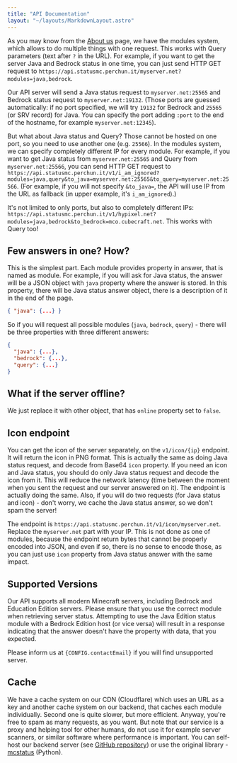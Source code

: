 ```yaml
---
title: "API Documentation"
layout: "~/layouts/MarkdownLayout.astro"
---
```




As you may know from the [About us](/about) page, we have the modules system, which allows to do multiple things with
one request. This works with Query parameters (text after `?` in the URL). For example, if you want to get the server
Java and Bedrock status in one time, you can just send HTTP GET request to `https://api.statusmc.perchun.it/myserver.net?modules=java,bedrock`.

Our API server will send a Java status request to `myserver.net:25565` and Bedrock status request to `myserver.net:19132`.
(Those ports are guessed automatically: if no port specified, we will try `19132` for Bedrock and `25565` (or SRV record)
for Java. You can specify the port adding `:port` to the end of the hostname, for example `myserver.net:12345`).

But what about Java status and Query? Those cannot be hosted on one port, so you need to use another one (e.g. `25566`).
In the modules system, we can specify completely different IP for every module. For example, if you want to get Java
status from `myserver.net:25565` and Query from `myserver.net:25566`, you can send HTTP GET request to
`https://api.statusmc.perchun.it/v1/i_am_ignored?modules=java,query&to_java=myserver.net:25565&to_query=myserver.net:25566`.
(For example, if you will not specify `&to_java=`, the API will use IP from the URL as fallback (in upper example, it's
`i_am_ignored`).)

It's not limited to only ports, but also to completely different IPs:
`https://api.statusmc.perchun.it/v1/hypixel.net?modules=java,bedrock&to_bedrock=mco.cubecraft.net`. This works with Query too!

## Few answers in one? How?

This is the simplest part. Each module provides property in answer, that is named as module. For example, if you will
ask for Java status, the answer will be a JSON object with `java` property where the answer is stored.
In this property, there will be Java status answer object, there is a description of it in the end of the page.

```json
{ "java": {...} }
```

So if you will request all possible modules (`java`, `bedrock`, `query`) - there will be three properties with three
different answers:

```json
{
  "java": {...},
  "bedrock": {...},
  "query": {...}
}
```

<ModelDocumentation model="java" />
<ModelDocumentation model="bedrock" />
<ModelDocumentation model="query" />

## What if the server offline?

We just replace it with other object, that has `online` property set to `false`.

<ModelDocumentation model="offline" />

## Icon endpoint

You can get the icon of the server separately, on the `v1/icon/{ip}` endpoint. It will return the icon in PNG format.
This is actually the same as doing Java status request, and decode from Base64 `icon` property. If you need an icon and
Java status, you should do only Java status request and decode the icon from it. This will reduce the network latency
(time between the moment when you sent the request and our server answered on it). The endpoint is actually doing the same.
Also, if you will do two requests (for Java status and icon) - don't worry, we cache the Java status answer, so
we don't spam the server!

The endpoint is `https://api.statusmc.perchun.it/v1/icon/myserver.net`. Replace the `myserver.net` part with your IP.
This is not done as one of modules, because the endpoint return bytes that cannot be properly encoded into JSON, and
even if so, there is no sense to encode those, as you can just use `icon` property from Java status answer with the
same impact.

## Supported Versions

Our API supports all modern Minecraft servers, including Bedrock and Education Edition servers. Please
ensure that you use the correct module when retrieving server status. Attempting to use the Java Edition status module
with a Bedrock Edition host (or vice versa) will result in a response indicating that the answer doesn't have
the property with data, that you expected.

Please inform us at <code>{CONFIG.contactEmail}</code> if you will find unsupported server.

## Cache

We have a cache system on our CDN (Cloudflare) which uses an URL as a key and another cache system on our backend,
that caches each module individually. Second one is quite slower, but more efficient. Anyway, you're free to spam
as many requests, as you want. But note that our service is a proxy and helping tool for other humans, do not use
it for example server scanners, or similar software where performance is important. You can self-host our backend
server (see [GitHub repository](https://github.com/StatusMC/backend)) or use the original library -
[mcstatus](https://github.com/py-mine/mcstatus) (Python).
